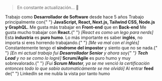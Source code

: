 > En constante actualización... 🚨

<TextWithEmoji emoji="👨‍💼">
  Trabajo como <strong>Desarrollador de Software</strong> desde hace 5 años
</TextWithEmoji>
<TextWithEmoji emoji="🛠️">
  Trabajo principalmente con{" "}
  <strong>JavaScript, React, Next.js, Tailwind CSS, Node.js y GraphQL.</strong> Me gusta
  más trabajar en <strong>Front-end</strong> que en <strong>Back-end</strong>
</TextWithEmoji>
<TextWithEmoji emoji="🤓">
  Me gusta mucho trabajar con <strong>React.</strong>{" "}
  <i>[React es como un lego para nerds]</i>
</TextWithEmoji>
<TextWithEmoji emoji="👀">
  Esta <strong>industria</strong> es <strong>puro humo</strong>. Lo más importante es
  saber <strong>inglés</strong>, no importa si eres horrendo trabajando.{" "}
  <i>[Me va mal con el inglés]</i>
</TextWithEmoji>
<TextWithEmoji emoji="😐">
  Constantemente tengo el <strong>síndrome del impostor</strong> y siento que no se nada.{" "}
  <i>
    [En mi actual trabajo fui <strong>Desarrollador Senior</strong> y ahora soy{" "}
    <strong>Tech Lead</strong> y no se como lo logré]
  </i>
</TextWithEmoji>
<TextWithEmoji emoji="😴">
  <strong>Scrum/Agile</strong> es puro humo y muy sobrevalorado.{" "}
  <i>
    [Fui <strong>Scrum Master</strong>, ya se me venció la certificación entonces todo lo
    que sabía automaticámente se me olvidó]
  </i>
</TextWithEmoji>
<TextWithEmoji emoji="🤡">
  Al entrar <strong>feed</strong> de{" "}
  <Link href="https://www.linkedin.com/in/diegofrayo">LinkedIn</Link> se me nubla la vista
  por tanto humo
</TextWithEmoji>
